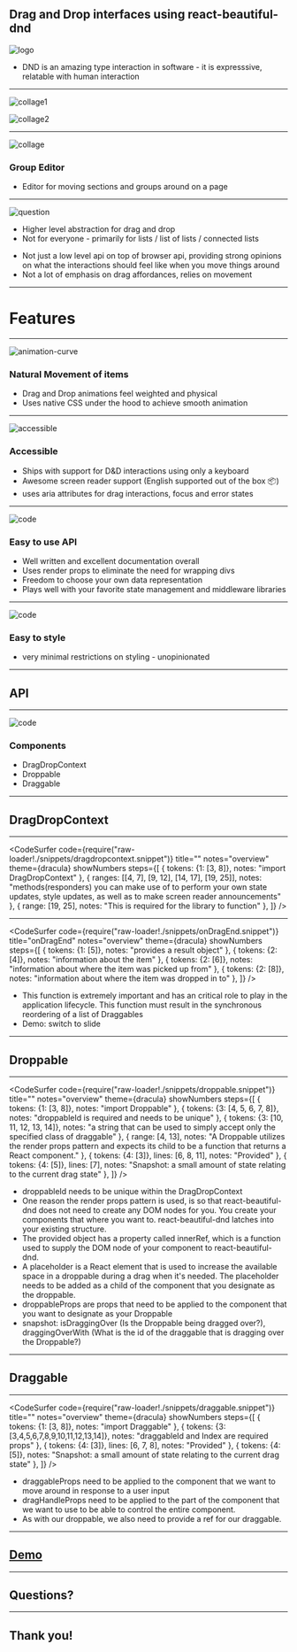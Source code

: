 



<Head>
  <title>DDC Hackers!</title>
</Head>

## Drag and Drop interfaces using react-beautiful-dnd
![logo](./images/rbdnd-logo.png)

<Notes>
  <ul>
    <li>DND is an amazing type interaction in software - it is expresssive, relatable with human interaction</li>
  </ul>
</Notes>

---


![collage1](./images/collage1.png)

![collage2](./images/collage2.png)

---


![collage](./images/cmsc-editor.png)

### Group Editor
<ul style={{ listStyle: 'none'}}>
  <li>Editor for moving sections and groups around on a page</li>
</ul>

---


![question](./images/question.png)

<ul>
  <li>Higher level abstraction for drag and drop</li>
  <li>Not for everyone - primarily for lists / list of lists / connected lists </li>
</ul>


<Notes>
  <ul>
    <li>Not just a low level api on top of browser api,  providing strong opinions on what the interactions should feel like when you move things around</li>
    <li> Not a lot of emphasis on drag affordances, relies on movement</li>
  </ul>
</Notes>

---

# Features

---


![animation-curve](./images/dnd-ease-in-out-small.png)

### Natural Movement of items
<ul style={{padding: "50px"}}>
    <li>Drag and Drop animations feel weighted and physical</li>
    <li>Uses native CSS under the hood to achieve smooth animation</li>
</ul>

---


![accessible](./images/accessibility.png)

### Accessible
<ul style={{padding: "50px"}}>
    <li>Ships with support for D&D interactions using only a keyboard</li>
    <li>Awesome screen reader support (English supported out of the box 📦)</li>
    <li>uses aria attributes for drag interactions, focus and error states</li>
</ul>

---


![code](./images/react.png)

### Easy to use API
<ul style={{padding: "50px"}}>
    <li>Well written and excellent documentation overall</li>
    <li>Uses render props to eliminate the need for wrapping divs</li>
    <li>Freedom to choose your own data representation</li>
    <li>Plays well with your favorite state management and middleware libraries</li>
</ul>

---



![code](./images/styling.gif)

### Easy to style
<ul style={{padding: "50px"}}>
  <li>very minimal restrictions on styling - unopinionated </li>
</ul>

---
## API

---



![code](./images/api.gif)

### Components
<ul style={{padding: "50px", listStyle: 'none'}}>
  <Appear>
    <li>DragDropContext</li>
    <li>Droppable</li>
    <li>Draggable</li>
  </Appear>
</ul>

---

## DragDropContext

---

<CodeSurfer
  code={require("raw-loader!./snippets/dragdropcontext.snippet")}
  title="<DragDropContext>"
  notes="overview"
  theme={dracula}
  showNumbers
  steps={[
    { tokens: {1: [3, 8]}, notes: "import DragDropContext" },
    { ranges: [[4, 7], [9, 12], [14, 17], [19, 25]], notes: "methods(responders) you can make use of to perform your own state updates, style updates, as well as to make screen reader announcements" },
    { range: [19, 25], notes: "This is required for the library to function" },
  ]}
/>

---

<CodeSurfer
  code={require("raw-loader!./snippets/onDragEnd.snippet")}
  title="onDragEnd"
  notes="overview"
  theme={dracula}
  showNumbers
  steps={[
    { tokens: {1: [5]}, notes: "provides a result object" },
    { tokens: {2: [4]}, notes: "information about the item" },
    { tokens: {2: [6]}, notes: "information about where the item was picked up from" },
    { tokens: {2: [8]}, notes: "information about where the item was dropped in to" },
  ]}
/>

<Notes>
  <ul>
    <li>This function is extremely important and has an critical role to play in the application lifecycle. This function must result in the synchronous reordering of a list of Draggables</li>
    <li>Demo: switch to slide</li>
  </ul>
</Notes>

---

## Droppable

---

<CodeSurfer
  code={require("raw-loader!./snippets/droppable.snippet")}
  title="<Droppable>"
  notes="overview"
  theme={dracula}
  showNumbers
  steps={[
    { tokens: {1: [3, 8]}, notes: "import Droppable" },
    { tokens: {3: [4, 5, 6, 7, 8]}, notes: "droppableId is required and needs to be unique" },
    { tokens: {3: [10, 11, 12, 13, 14]}, notes: "a string that can be used to simply accept only the specified class of draggable" },
    { range: [4, 13], notes: "A Droppable utilizes the render props pattern and expects its child to be a function that returns a React component." },
    { tokens: {4: [3]}, lines: [6, 8, 11], notes: "Provided" },
    { tokens: {4: [5]}, lines: [7], notes: "Snapshot:  a small amount of state relating to the current drag state" },
  ]}
/>

<Notes>
  <ul>
    <li>droppableId needs to be unique within the DragDropContext</li>
    <li>One reason the render props pattern is used, is so that react-beautiful-dnd does not need to create any DOM nodes for you. You create your components that where you want to. react-beautiful-dnd latches into your existing structure.</li>
    <li>The provided object has a property called innerRef, which is a function used to supply the DOM node of your component to react-beautiful-dnd.</li>
    <li>A placeholder is a React element that is used to increase the available space in a droppable during a drag when it's needed. The placeholder needs to be added as a child of the component that you designate as the droppable.</li>
    <li>droppableProps are props that need to be applied to the component that you want to designate as your Droppable</li>
    <li>snapshot: isDraggingOver (Is the Droppable being dragged over?), draggingOverWith (What is the id of the draggable that is dragging over the Droppable?)</li>
  </ul>
</Notes>

---

## Draggable

---

<CodeSurfer
  code={require("raw-loader!./snippets/draggable.snippet")}
  title="<Draggable>"
  notes="overview"
  theme={dracula}
  showNumbers
  steps={[
    { tokens: {1: [3, 8]}, notes: "import Draggable" },
    { tokens: {3: [3,4,5,6,7,8,9,10,11,12,13,14]}, notes: "draggableId and Index are required props" },
    { tokens: {4: [3]}, lines: [6, 7, 8], notes: "Provided" },
    { tokens: {4: [5]}, notes: "Snapshot:  a small amount of state relating to the current drag state" },
  ]}
/>

<Notes>
  <ul>
    <li>draggableProps need to be applied to the component that we want to move around in response to a user input</li>
    <li>dragHandleProps need to be applied to the part of the component that we want to use to be able to control the entire component.</li>
    <li>As with our droppable, we also need to provide a ref for our draggable.</li>
  </ul>
</Notes>

---

## [Demo](https://sharp-keller-12f625.netlify.com/)

---

## Questions? 

---

## Thank you!
